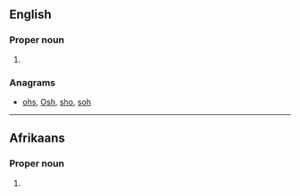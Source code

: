 {{also|hos|hoş|hős}}
==English==

===Proper noun===
{{en-proper noun}}

# {{abbreviation of|Hosea|lang=en}}

===Anagrams===
* [[ohs#English|ohs]], [[Osh#English|Osh]], [[sho#English|sho]], [[soh#English|soh]]

----

==Afrikaans==

===Proper noun===
{{af-proper noun}}

# {{context|lang=af|biblical}} {{abbreviation of|lang=af|Hosea}}